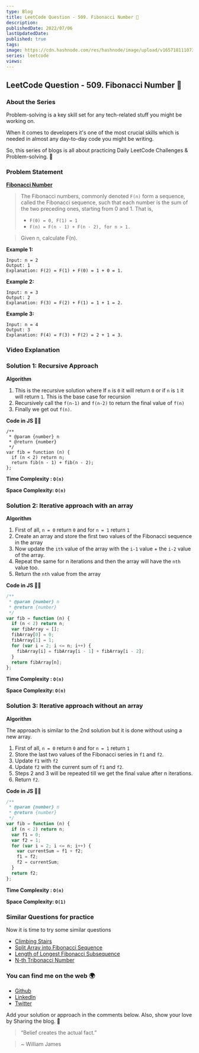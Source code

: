 ```yaml
---
type: Blog
title: LeetCode Question - 509. Fibonacci Number 🤪
description:
publishedDate: 2022/07/06
lastUpdatedDate:
published: true
tags:
image: https://cdn.hashnode.com/res/hashnode/image/upload/v1657181110738/cAz_IYHvw.jpg?w=1600&h=840&fit=crop&crop=entropy&auto=compress,format&format=webp
series: leetcode
views:
---
```


## LeetCode Question - 509. Fibonacci Number 🤪

### About the Series

Problem-solving is a key skill set for any tech-related stuff you might be working on.

When it comes to developers it's one of the most crucial skills which is needed in almost any day-to-day code you might be writing.

So, this series of blogs is all about practicing Daily LeetCode Challenges & Problem-solving. 🚀

### Problem Statement

[**Fibonacci Number**](https://leetcode.com/problems/fibonacci-number/)

> The Fibonacci numbers, commonly denoted `F(n)` form a sequence, called the Fibonacci sequence, such that each number is the sum of the two preceding ones, starting from 0 and 1. That is,
>
> - `F(0) = 0, F(1) = 1`
> - `F(n) = F(n - 1) + F(n - 2), for n > 1.`

> Given n, calculate F(n).

**Example 1:**

```
Input: n = 2
Output: 1
Explanation: F(2) = F(1) + F(0) = 1 + 0 = 1.
```

**Example 2:**

```
Input: n = 3
Output: 2
Explanation: F(3) = F(2) + F(1) = 1 + 1 = 2.
```

**Example 3:**

```
Input: n = 4
Output: 3
Explanation: F(4) = F(3) + F(2) = 2 + 1 = 3.
```

### Video Explanation

<YouTubeEmbed slugHash="a87elJk3ztU" />

### Solution 1: Recursive Approach

**Algorithm**

1. This is the recursive solution where If `n` is `0` it will return `0` or if `n` is `1` it will return `1`. This is the base case for recursion
2. Recursively call the `f(n-1)` and `f(n-2)` to return the final value of `f(n)`
3. Finally we get out `f(n)`.

**Code in JS 🧑‍💻**

```
/**
 * @param {number} n
 * @return {number}
 */
var fib = function (n) {
  if (n < 2) return n;
  return fib(n - 1) + fib(n - 2);
};
```

**Time Complexity : `O(n)`**

**Space Complexity: `O(n)`**

### Solution 2: Iterative approach with an array

**Algorithm**

1. First of all, `n = 0` return `0` and for `n = 1` return `1`
2. Create an array and store the first two values of the Fibonacci sequence in the array
3. Now update the `ith` value of the array with the `i-1` value + the `i-2` value of the array.
4. Repeat the same for n iterations and then the array will have the `nth` value too.
5. Return the `nth` value from the array

**Code in JS 🧑‍💻**

```js
/**
 * @param {number} n
 * @return {number}
 */
var fib = function (n) {
  if (n < 2) return n;
  var fibArray = [];
  fibArray[0] = 0;
  fibArray[1] = 1;
  for (var i = 2; i <= n; i++) {
    fibArray[i] = fibArray[i - 1] + fibArray[i - 2];
  }
  return fibArray[n];
};
```

**Time Complexity : `O(n)`**

**Space Complexity: `O(n)`**

### Solution 3: Iterative approach without an array

**Algorithm**

The approach is similar to the 2nd solution but it is done without using a new array.

1. First of all, `n = 0` return `0` and for `n = 1` return `1`
2. Store the last two values of the Fibonacci series in `f1` and `f2`.
3. Update `f1` with `f2`
4. Update `f2` with the current sum of `f1` and `f2`.
5. Steps 2 and 3 will be repeated till we get the final value after n iterations.
6. Return `f2`.

**Code in JS 🧑‍💻**

```js
/**
 * @param {number} n
 * @return {number}
 */
var fib = function (n) {
  if (n < 2) return n;
  var f1 = 0;
  var f2 = 1;
  for (var i = 2; i <= n; i++) {
    var currentSum = f1 + f2;
    f1 = f2;
    f2 = currentSum;
  }
  return f2;
};
```

**Time Complexity : `O(n)`**

**Space Complexity: `O(1)`**

### Similar Questions for practice

Now it is time to try some similar questions

- [Climbing Stairs](https://leetcode.com/problems/climbing-stairs/)
- [Split Array into Fibonacci Sequence](https://leetcode.com/problems/split-array-into-fibonacci-sequence/)
- [Length of Longest Fibonacci Subsequence](https://leetcode.com/problems/length-of-longest-fibonacci-subsequence/)
- [N-th Tribonacci Number](https://leetcode.com/problems/n-th-tribonacci-number/)

### You can find me on the web 🌍

- [Github](https://github.com/Souravdey777)
- [LinkedIn](https://www.linkedin.com/in/souravdey777)
- [Twitter](https://twitter.com/Souravdey777)

Add your solution or approach in the comments below. Also, show your love by Sharing the blog. 🤗

> “Belief creates the actual fact.”

> ~ William James
